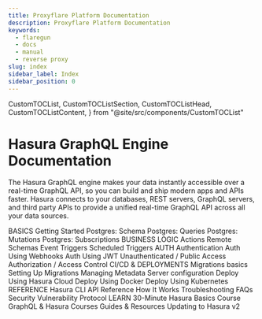 ```yaml
---
title: Proxyflare Platform Documentation
description: Proxyflare Platform Documentation
keywords:
  - flaregun
  - docs
  - manual
  - reverse proxy
slug: index
sidebar_label: Index
sidebar_position: 0
---
```



  CustomTOCList,
  CustomTOCListSection,
  CustomTOCListHead,
  CustomTOCListContent,
} from "@site/src/components/CustomTOCList"

# Hasura GraphQL Engine Documentation

The Hasura GraphQL engine makes your data instantly accessible over a
real-time GraphQL API, so you can build and ship modern apps and APIs
faster. Hasura connects to your databases, REST servers, GraphQL
servers, and third party APIs to provide a unified real-time GraphQL API
across all your data sources.

<CustomTOCList>
  <CustomTOCListSection>
    <CustomTOCListHead>BASICS</CustomTOCListHead>
    <CustomTOCListContent>
      <VersionedLink to="/graphql/core/getting-started/index">
        Getting Started
      </VersionedLink>
      <VersionedLink to="/graphql/core/databases/postgres/schema/index">
        Postgres: Schema
      </VersionedLink>
      <VersionedLink to="/graphql/core/databases/postgres/queries/index">
        Postgres: Queries
      </VersionedLink>
      <VersionedLink to="/graphql/core/databases/postgres/mutations/index">
        Postgres: Mutations
      </VersionedLink>
      <VersionedLink to="/graphql/core/databases/postgres/subscriptions/index">
        Postgres: Subscriptions
      </VersionedLink>
    </CustomTOCListContent>
  </CustomTOCListSection>
  <CustomTOCListSection>
    <CustomTOCListHead>BUSINESS LOGIC</CustomTOCListHead>
    <CustomTOCListContent>
      <VersionedLink to="/graphql/core/actions/index">Actions</VersionedLink>
      <VersionedLink to="/graphql/core/remote-schemas/index">
        Remote Schemas
      </VersionedLink>
      <VersionedLink to="/graphql/core/event-triggers/index">
        Event Triggers
      </VersionedLink>
      <VersionedLink to="/graphql/core/scheduled-triggers/index">
        Scheduled Triggers
      </VersionedLink>
    </CustomTOCListContent>
  </CustomTOCListSection>
  <CustomTOCListSection>
    <CustomTOCListHead>AUTH</CustomTOCListHead>
    <CustomTOCListContent>
      <VersionedLink to="/graphql/core/auth/authentication/index">
        Authentication
      </VersionedLink>
      <VersionedLink to="/graphql/core/auth/authentication/webhook">
        Auth Using Webhooks
      </VersionedLink>
      <VersionedLink to="/graphql/core/auth/authentication/jwt">
        Auth Using JWT
      </VersionedLink>
      <VersionedLink to="/graphql/core/auth/authentication/unauthenticated-access">
        Unauthenticated / Public Access
      </VersionedLink>
      <VersionedLink to="/graphql/core/auth/authorization/index">
        Authorization / Access Control
      </VersionedLink>
    </CustomTOCListContent>
  </CustomTOCListSection>
  <CustomTOCListSection>
    <CustomTOCListHead>CI/CD & DEPLOYMENTS</CustomTOCListHead>
    <CustomTOCListContent>
      <VersionedLink to="/graphql/core/migrations/index">
        Migrations basics
      </VersionedLink>
      <VersionedLink to="/graphql/core/migrations/migrations-setup">
        Setting Up Migrations
      </VersionedLink>
      <VersionedLink to="/graphql/core/migrations/manage-metadata">
        Managing Metadata
      </VersionedLink>
      <VersionedLink to="/graphql/core/deployment/graphql-engine-flags/index">
        Server configuration
      </VersionedLink>
      <VersionedLink to="/graphql/cloud/index">
        Deploy Using Hasura Cloud
      </VersionedLink>
      <VersionedLink to="/graphql/core/deployment/deployment-guides/docker">
        Deploy Using Docker
      </VersionedLink>
      <VersionedLink to="/graphql/core/deployment/deployment-guides/kubernetes">
        Deploy Using Kubernetes
      </VersionedLink>
    </CustomTOCListContent>
  </CustomTOCListSection>
  <CustomTOCListSection>
    <CustomTOCListHead>REFERENCE</CustomTOCListHead>
    <CustomTOCListContent>
      <VersionedLink to="/graphql/core/hasura-cli/index">
        Hasura CLI
      </VersionedLink>
      <VersionedLink to="/graphql/core/api-reference/index">
        API Reference
      </VersionedLink>
      <VersionedLink to="/graphql/core/how-it-works/index">
        How It Works
      </VersionedLink>
      <VersionedLink to="/graphql/core/troubleshooting/index">
        Troubleshooting
      </VersionedLink>
      <VersionedLink to="/graphql/core/faq/index">FAQs</VersionedLink>
      <VersionedLink to="/graphql/core/security-disclosure/index">
        Security Vulnerability Protocol
      </VersionedLink>
    </CustomTOCListContent>
  </CustomTOCListSection>
  <CustomTOCListSection>
    <CustomTOCListHead>LEARN</CustomTOCListHead>
    <CustomTOCListContent>
      <Link
        to="https://hasura.io/learn/graphql/hasura/introduction/"
        target="_blank"
      >
        30-Minute Hasura Basics Course
      </Link>
      <Link to="https://hasura.io/learn/" target="_blank">
        GraphQL & Hasura Courses
      </Link>
      <VersionedLink to="/graphql/core/guides/index">
        Guides & Resources
      </VersionedLink>
      <VersionedLink to="/graphql/core/guides/upgrade-hasura-v2">
        Updating to Hasura v2
      </VersionedLink>
    </CustomTOCListContent>
  </CustomTOCListSection>
</CustomTOCList>
